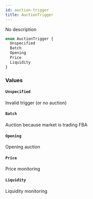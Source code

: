 ```yaml
---
id: auction-trigger
title: AuctionTrigger
---
```



No description

```graphql
enum AuctionTrigger {
  Unspecified
  Batch
  Opening
  Price
  Liquidity
}
```


### Values

#### `Unspecified` 

Invalid trigger (or no auction)


#### `Batch` 

Auction because market is trading FBA


#### `Opening` 

Opening auction


#### `Price` 

Price monitoring


#### `Liquidity` 

Liquidity monitoring




